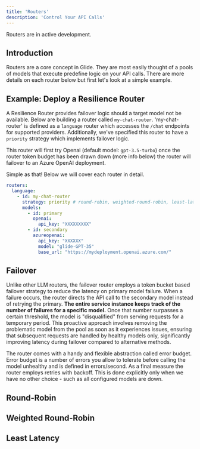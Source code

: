 ```yaml
---
title: 'Routers'
description: 'Control Your API Calls'
---
```


<Info>
  Routers are in active development.
</Info>

## Introduction

Routers are a core concept in Glide. They are most easily thought of a pools of models that execute predefine logic on your API calls.
There are more details on each router below but first let's look at a simple example.

## Example: Deploy a Resilience Router

A Resilience Router provides failover logic should a target model not be available. Below are building a router called `my-chat-router`.
'my-chat-router' is defined as a `language` router which accesses the `/chat` endpoints for supported providers. Additionally, we've specified this router to 
have a `priority` strategy which implements failover logic.

This router will first try Openai (default model: `gpt-3.5-turbo`) once the router token budget has been drawn down (more info below) the router will failover to 
an Azure OpenAI deployment.

Simple as that! Below we will cover each router in detail.


```yaml
routers:
  language:
    - id: my-chat-router
      strategy: priority # round-robin, weighted-round-robin, least-latency, priority, etc.
      models:
        - id: primary
          openai:
            api_key: "XXXXXXXXX"
        - id: secondary
          azureopenai:
            api_key: "XXXXXX"
            model: "glide-GPT-35"
            base_url: "https://mydeployment.openai.azure.com/"
```



## Failover

Unlike other LLM routers, the failover router employs a token bucket based failover strategy to reduce the latency on primary model failure. When a failure occurs, the router directs the API call to the secondary model instead of retrying the primary. **The entire service instance keeps track of the number of failures for a specific model.** Once that number surpasses a certain threshold, the model is "disqualified" from serving requests for a temporary period. This proactive approach involves removing the problematic model from the pool as soon as it experiences issues, ensuring that subsequent requests are handled by healthy models only, significantly improving latency during failover compared to alternative methods.

The router comes with a handy and flexible abstraction called error budget. Error budget is a number of errors you allow to tolerate before calling the model unhealthy and is defined in errors/second. As a final measure the router employs retries with backoff. This is done explicitly only when we have no other choice - such as all configured models are down. 

## Round-Robin

## Weighted Round-Robin

## Least Latency